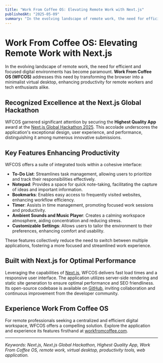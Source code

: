 ```yaml
---
title: "Work From Coffee OS: Elevating Remote Work with Next.js"
publishedAt: "2025-05-09"
summary: "In the evolving landscape of remote work, the need for efficient and focused digital environments has become paramount. Work From Coffee OS (WFCOS) addresses this need by transforming the browser into a minimalist virtual desktop, enhancing productivity for remote workers and tech enthusiasts alike."
---
```


# Work From Coffee OS: Elevating Remote Work with Next.js

In the evolving landscape of remote work, the need for efficient and focused digital environments has become paramount. **Work From Coffee OS (WFCOS)** addresses this need by transforming the browser into a minimalist virtual desktop, enhancing productivity for remote workers and tech enthusiasts alike.

## Recognized Excellence at the Next.js Global Hackathon

WFCOS garnered significant attention by securing the **Highest Quality App** award at the [Next.js Global Hackathon 2025](https://next-hackathon-2025.vercel.app/). This accolade underscores the application's exceptional design, user experience, and performance, distinguishing it among numerous innovative submissions.

## Key Features Enhancing Productivity

WFCOS offers a suite of integrated tools within a cohesive interface:

- **To-Do List**: Streamlines task management, allowing users to prioritize and track their responsibilities effectively.
- **Notepad**: Provides a space for quick note-taking, facilitating the capture of ideas and important information.
- **Bookmarks**: Enables easy access to frequently visited websites, enhancing workflow efficiency.
- **Timer**: Assists in time management, promoting focused work sessions and productivity.
- **Ambient Sounds and Music Player**: Creates a calming workspace atmosphere, aiding concentration and reducing stress.
- **Customizable Settings**: Allows users to tailor the environment to their preferences, enhancing comfort and usability.

These features collectively reduce the need to switch between multiple applications, fostering a more focused and streamlined work experience.

## Built with Next.js for Optimal Performance

Leveraging the capabilities of [Next.js](https://nextjs.org/), WFCOS delivers fast load times and a responsive user interface. The application utilizes server-side rendering and static site generation to ensure optimal performance and SEO friendliness. Its open-source codebase is available on [GitHub](https://github.com/ekmigasari/wfcOS), inviting collaboration and continuous improvement from the developer community.

## Experience Work From Coffee OS

For remote professionals seeking a centralized and efficient digital workspace, WFCOS offers a compelling solution. Explore the application and experience its features firsthand at [workfromcoffee.com](https://workfromcoffee.com).

---

_Keywords: Next.js, Next.js Global Hackathon, Highest Quality App, Work From Coffee OS, remote work, virtual desktop, productivity tools, web application._
